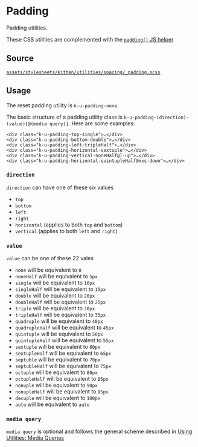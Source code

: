 
<Meta title="Documentation/CSS Utilities/Padding" />

# Padding

Padding utilities.

These CSS utilities are complemented with the [`padding()` JS helper](?path=/story/helpers-padding--page)

## Source

[`assets/stylesheets/kitten/utilities/spacing/_padding.scss`](https://github.com/KissKissBankBank/kitten/blob/master/assets/stylesheets/kitten/utilities/spacing/_padding.scss)

## Usage

The reset padding utility is `k-u-padding-none`.

The basic structure of a padding utility class is
`k-u-padding-(direction)-(value)[@(media query)]`.
Here are some examples:

```
<div class="k-u-padding-top-single">…</div>
<div class="k-u-padding-bottom-double">…</div>
<div class="k-u-padding-left-tripleHalf">…</div>
<div class="k-u-padding-horizontal-sextuple">…</div>
<div class="k-u-padding-vertical-noneHalf@l-up">…</div>
<div class="k-u-padding-horizontal-quintupleHalf@xxs-down">…</div>
```

### `direction`

`direction` can have one of these six values

- `top`
- `bottom`
- `left`
- `right`
- `horizontal` (applies to both `top` and `bottom`)
- `vertical` (applies to both `left` and `right`)

### `value`

`value` can be one of these 22 vales

- `none` will be equivalent to `0`
- `noneHalf` will be equivalent to `5px`
- `single` will be equivalent to `10px`
- `singleHalf` will be equivalent to `15px`
- `double` will be equivalent to `20px`
- `doubleHalf` will be equivalent to `25px`
- `triple` will be equivalent to `30px`
- `tripleHalf` will be equivalent to `35px`
- `quadruple` will be equivalent to `40px`
- `quadrupleHalf` will be equivalent to `45px`
- `quintuple` will be equivalent to `50px`
- `quintupleHalf` will be equivalent to `55px`
- `sextuple` will be equivalent to `60px`
- `sextupleHalf` will be equivalent to `65px`
- `septuble` will be equivalent to `70px`
- `septubleHalf` will be equivalent to `75px`
- `octuple` will be equivalent to `80px`
- `octupleHalf` will be equivalent to `85px`
- `nonuple` will be equivalent to `90px`
- `nonupleHalf` will be equivalent to `95px`
- `decuple` will be equivalent to `100px`
- `auto` will be equivalent to `auto`

### `media query`

`media query` is optional and follows the general scheme described in
[Using Utilities: Media Queries](?path=/story/documentation-usage-using-utilities--page#media-queries)
